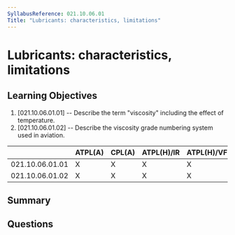 ```yaml
---
SyllabusReference: 021.10.06.01
Title: "Lubricants: characteristics, limitations"
---
```


# Lubricants: characteristics, limitations

## Learning Objectives

1. [021.10.06.01.01] -- Describe the term "viscosity" including the effect of
   temperature.
2. [021.10.06.01.02] -- Describe the viscosity grade numbering system used in
   aviation.

|                 | ATPL(A) | CPL(A) | ATPL(H)/IR | ATPL(H)/VFR | CPL(H) | IR  | CBIR(A) |
| --------------- | ------- | ------ | ---------- | ----------- | ------ | --- | ------- |
| 021.10.06.01.01 | X       | X      | X          | X           | X      |     |         |
| 021.10.06.01.02 | X       | X      | X          | X           | X      |     |         |

## Summary

## Questions
